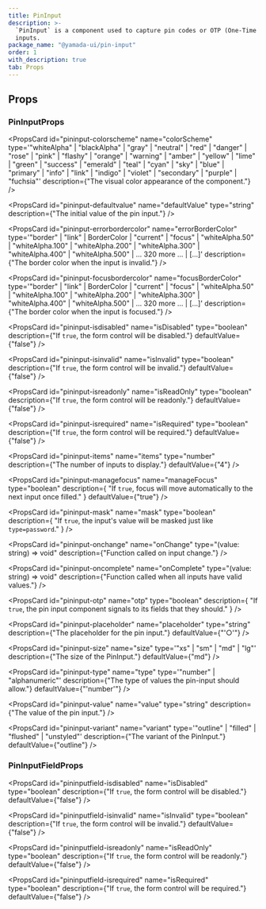 ```yaml
---
title: PinInput
description: >-
  `PinInput` is a component used to capture pin codes or OTP (One-Time Password)
  inputs.
package_name: "@yamada-ui/pin-input"
order: 1
with_description: true
tab: Props
---
```


## Props

### PinInputProps

<PropsCard id="pininput-_accept" name="_accept" type="CSSUIObject" />

<PropsCard id="pininput-_active" name="_active" type="CSSUIObject" />

<PropsCard id="pininput-_after" name="_after" type="CSSUIObject" />

<PropsCard id="pininput-_anylink" name="_anyLink" type="CSSUIObject" />

<PropsCard id="pininput-_autofill" name="_autofill" type="CSSUIObject" />

<PropsCard id="pininput-_backdrop" name="_backdrop" type="CSSUIObject" />

<PropsCard id="pininput-_before" name="_before" type="CSSUIObject" />

<PropsCard id="pininput-_between" name="_between" type="CSSUIObject" />

<PropsCard id="pininput-_blank" name="_blank" type="CSSUIObject" />

<PropsCard id="pininput-_checked" name="_checked" type="CSSUIObject" />

<PropsCard id="pininput-_cue" name="_cue" type="CSSUIObject" />

<PropsCard id="pininput-_cueregion" name="_cueRegion" type="CSSUIObject" />

<PropsCard id="pininput-_dark" name="_dark" type="CSSUIObject" />

<PropsCard id="pininput-_default" name="_default" type="CSSUIObject" />

<PropsCard id="pininput-_disabled" name="_disabled" type="CSSUIObject" />

<PropsCard id="pininput-_empty" name="_empty" type="CSSUIObject" />

<PropsCard id="pininput-_enabled" name="_enabled" type="CSSUIObject" />

<PropsCard id="pininput-_end" name="_end" type="CSSUIObject" />

<PropsCard id="pininput-_even" name="_even" type="CSSUIObject" />

<PropsCard id="pininput-_expanded" name="_expanded" type="CSSUIObject" />

<PropsCard
  id="pininput-_fileselector"
  name="_fileSelector"
  type="CSSUIObject"
/>

<PropsCard id="pininput-_filled" name="_filled" type="CSSUIObject" />

<PropsCard id="pininput-_first" name="_first" type="CSSUIObject" />

<PropsCard id="pininput-_firstletter" name="_firstLetter" type="CSSUIObject" />

<PropsCard id="pininput-_firstline" name="_firstLine" type="CSSUIObject" />

<PropsCard id="pininput-_focus" name="_focus" type="CSSUIObject" />

<PropsCard
  id="pininput-_focusvisible"
  name="_focusVisible"
  type="CSSUIObject"
/>

<PropsCard id="pininput-_focuswithin" name="_focusWithin" type="CSSUIObject" />

<PropsCard id="pininput-_fullscreen" name="_fullScreen" type="CSSUIObject" />

<PropsCard id="pininput-_grabbed" name="_grabbed" type="CSSUIObject" />

<PropsCard id="pininput-_groupaccept" name="_groupAccept" type="CSSUIObject" />

<PropsCard id="pininput-_groupactive" name="_groupActive" type="CSSUIObject" />

<PropsCard id="pininput-_groupblank" name="_groupBlank" type="CSSUIObject" />

<PropsCard
  id="pininput-_groupchecked"
  name="_groupChecked"
  type="CSSUIObject"
/>

<PropsCard
  id="pininput-_groupdisabled"
  name="_groupDisabled"
  type="CSSUIObject"
/>

<PropsCard
  id="pininput-_groupenabled"
  name="_groupEnabled"
  type="CSSUIObject"
/>

<PropsCard
  id="pininput-_groupexpanded"
  name="_groupExpanded"
  type="CSSUIObject"
/>

<PropsCard id="pininput-_groupfocus" name="_groupFocus" type="CSSUIObject" />

<PropsCard
  id="pininput-_groupfocusvisible"
  name="_groupFocusVisible"
  type="CSSUIObject"
/>

<PropsCard
  id="pininput-_groupfocuswithin"
  name="_groupFocusWithin"
  type="CSSUIObject"
/>

<PropsCard
  id="pininput-_groupgrabbed"
  name="_groupGrabbed"
  type="CSSUIObject"
/>

<PropsCard
  id="pininput-_grouphorizontal"
  name="_groupHorizontal"
  type="CSSUIObject"
/>

<PropsCard id="pininput-_grouphover" name="_groupHover" type="CSSUIObject" />

<PropsCard id="pininput-_groupidle" name="_groupIdle" type="CSSUIObject" />

<PropsCard
  id="pininput-_groupinvalid"
  name="_groupInvalid"
  type="CSSUIObject"
/>

<PropsCard id="pininput-_grouploaded" name="_groupLoaded" type="CSSUIObject" />

<PropsCard
  id="pininput-_grouploading"
  name="_groupLoading"
  type="CSSUIObject"
/>

<PropsCard
  id="pininput-_groupoptional"
  name="_groupOptional"
  type="CSSUIObject"
/>

<PropsCard
  id="pininput-_groupplaceholdershown"
  name="_groupPlaceholderShown"
  type="CSSUIObject"
/>

<PropsCard
  id="pininput-_grouppressed"
  name="_groupPressed"
  type="CSSUIObject"
/>

<PropsCard
  id="pininput-_groupreadonly"
  name="_groupReadOnly"
  type="CSSUIObject"
/>

<PropsCard
  id="pininput-_groupreadwrite"
  name="_groupReadWrite"
  type="CSSUIObject"
/>

<PropsCard id="pininput-_groupreject" name="_groupReject" type="CSSUIObject" />

<PropsCard
  id="pininput-_grouprequired"
  name="_groupRequired"
  type="CSSUIObject"
/>

<PropsCard
  id="pininput-_groupselected"
  name="_groupSelected"
  type="CSSUIObject"
/>

<PropsCard
  id="pininput-_groupuserinvalid"
  name="_groupUserInvalid"
  type="CSSUIObject"
/>

<PropsCard id="pininput-_groupvalid" name="_groupValid" type="CSSUIObject" />

<PropsCard
  id="pininput-_groupvertical"
  name="_groupVertical"
  type="CSSUIObject"
/>

<PropsCard id="pininput-_hidden" name="_hidden" type="CSSUIObject" />

<PropsCard id="pininput-_holiday" name="_holiday" type="CSSUIObject" />

<PropsCard id="pininput-_horizontal" name="_horizontal" type="CSSUIObject" />

<PropsCard id="pininput-_hover" name="_hover" type="CSSUIObject" />

<PropsCard id="pininput-_idle" name="_idle" type="CSSUIObject" />

<PropsCard
  id="pininput-_indeterminate"
  name="_indeterminate"
  type="CSSUIObject"
/>

<PropsCard id="pininput-_inrange" name="_inRange" type="CSSUIObject" />

<PropsCard id="pininput-_invalid" name="_invalid" type="CSSUIObject" />

<PropsCard id="pininput-_last" name="_last" type="CSSUIObject" />

<PropsCard id="pininput-_light" name="_light" type="CSSUIObject" />

<PropsCard id="pininput-_link" name="_link" type="CSSUIObject" />

<PropsCard id="pininput-_loaded" name="_loaded" type="CSSUIObject" />

<PropsCard id="pininput-_loading" name="_loading" type="CSSUIObject" />

<PropsCard id="pininput-_marker" name="_marker" type="CSSUIObject" />

<PropsCard id="pininput-_mediadark" name="_mediaDark" type="CSSUIObject" />

<PropsCard id="pininput-_medialight" name="_mediaLight" type="CSSUIObject" />

<PropsCard
  id="pininput-_mediareducemotion"
  name="_mediaReduceMotion"
  type="CSSUIObject"
/>

<PropsCard id="pininput-_modal" name="_modal" type="CSSUIObject" />

<PropsCard
  id="pininput-_nativeactive"
  name="_nativeActive"
  type="CSSUIObject"
/>

<PropsCard
  id="pininput-_nativechecked"
  name="_nativeChecked"
  type="CSSUIObject"
/>

<PropsCard
  id="pininput-_nativedisabled"
  name="_nativeDisabled"
  type="CSSUIObject"
/>

<PropsCard id="pininput-_nativefocus" name="_nativeFocus" type="CSSUIObject" />

<PropsCard
  id="pininput-_nativefocusvisible"
  name="_nativeFocusVisible"
  type="CSSUIObject"
/>

<PropsCard
  id="pininput-_nativefocuswithin"
  name="_nativeFocusWithin"
  type="CSSUIObject"
/>

<PropsCard
  id="pininput-_nativehidden"
  name="_nativeHidden"
  type="CSSUIObject"
/>

<PropsCard id="pininput-_nativehover" name="_nativeHover" type="CSSUIObject" />

<PropsCard
  id="pininput-_nativereadonly"
  name="_nativeReadOnly"
  type="CSSUIObject"
/>

<PropsCard
  id="pininput-_nativetarget"
  name="_nativeTarget"
  type="CSSUIObject"
/>

<PropsCard id="pininput-_nativevalid" name="_nativeValid" type="CSSUIObject" />

<PropsCard id="pininput-_notfirst" name="_notFirst" type="CSSUIObject" />

<PropsCard id="pininput-_notlast" name="_notLast" type="CSSUIObject" />

<PropsCard id="pininput-_nottarget" name="_notTarget" type="CSSUIObject" />

<PropsCard id="pininput-_odd" name="_odd" type="CSSUIObject" />

<PropsCard id="pininput-_only" name="_only" type="CSSUIObject" />

<PropsCard id="pininput-_optional" name="_optional" type="CSSUIObject" />

<PropsCard id="pininput-_outrange" name="_outRange" type="CSSUIObject" />

<PropsCard id="pininput-_outside" name="_outside" type="CSSUIObject" />

<PropsCard id="pininput-_paused" name="_paused" type="CSSUIObject" />

<PropsCard id="pininput-_peeraccept" name="_peerAccept" type="CSSUIObject" />

<PropsCard id="pininput-_peeractive" name="_peerActive" type="CSSUIObject" />

<PropsCard id="pininput-_peerblank" name="_peerBlank" type="CSSUIObject" />

<PropsCard id="pininput-_peerchecked" name="_peerChecked" type="CSSUIObject" />

<PropsCard
  id="pininput-_peerdisabled"
  name="_peerDisabled"
  type="CSSUIObject"
/>

<PropsCard id="pininput-_peerenabled" name="_peerEnabled" type="CSSUIObject" />

<PropsCard
  id="pininput-_peerexpanded"
  name="_peerExpanded"
  type="CSSUIObject"
/>

<PropsCard id="pininput-_peerfocus" name="_peerFocus" type="CSSUIObject" />

<PropsCard
  id="pininput-_peerfocusvisible"
  name="_peerFocusVisible"
  type="CSSUIObject"
/>

<PropsCard
  id="pininput-_peerfocuswithin"
  name="_peerFocusWithin"
  type="CSSUIObject"
/>

<PropsCard id="pininput-_peergrabbed" name="_peerGrabbed" type="CSSUIObject" />

<PropsCard
  id="pininput-_peerhorizontal"
  name="_peerHorizontal"
  type="CSSUIObject"
/>

<PropsCard id="pininput-_peerhover" name="_peerHover" type="CSSUIObject" />

<PropsCard id="pininput-_peeridle" name="_peerIdle" type="CSSUIObject" />

<PropsCard id="pininput-_peerinvalid" name="_peerInvalid" type="CSSUIObject" />

<PropsCard id="pininput-_peerloaded" name="_peerLoaded" type="CSSUIObject" />

<PropsCard id="pininput-_peerloading" name="_peerLoading" type="CSSUIObject" />

<PropsCard
  id="pininput-_peeroptional"
  name="_peerOptional"
  type="CSSUIObject"
/>

<PropsCard
  id="pininput-_peerplaceholdershown"
  name="_peerPlaceholderShown"
  type="CSSUIObject"
/>

<PropsCard id="pininput-_peerpressed" name="_peerPressed" type="CSSUIObject" />

<PropsCard
  id="pininput-_peerreadonly"
  name="_peerReadOnly"
  type="CSSUIObject"
/>

<PropsCard
  id="pininput-_peerreadwrite"
  name="_peerReadWrite"
  type="CSSUIObject"
/>

<PropsCard id="pininput-_peerreject" name="_peerReject" type="CSSUIObject" />

<PropsCard
  id="pininput-_peerrequired"
  name="_peerRequired"
  type="CSSUIObject"
/>

<PropsCard
  id="pininput-_peerselected"
  name="_peerSelected"
  type="CSSUIObject"
/>

<PropsCard
  id="pininput-_peeruserinvalid"
  name="_peerUserInvalid"
  type="CSSUIObject"
/>

<PropsCard id="pininput-_peervalid" name="_peerValid" type="CSSUIObject" />

<PropsCard
  id="pininput-_peervertical"
  name="_peerVertical"
  type="CSSUIObject"
/>

<PropsCard id="pininput-_picture" name="_picture" type="CSSUIObject" />

<PropsCard id="pininput-_placeholder" name="_placeholder" type="CSSUIObject" />

<PropsCard
  id="pininput-_placeholdershown"
  name="_placeholderShown"
  type="CSSUIObject"
/>

<PropsCard id="pininput-_playing" name="_playing" type="CSSUIObject" />

<PropsCard id="pininput-_pressed" name="_pressed" type="CSSUIObject" />

<PropsCard id="pininput-_print" name="_print" type="CSSUIObject" />

<PropsCard id="pininput-_readonly" name="_readOnly" type="CSSUIObject" />

<PropsCard id="pininput-_readwrite" name="_readWrite" type="CSSUIObject" />

<PropsCard id="pininput-_reject" name="_reject" type="CSSUIObject" />

<PropsCard id="pininput-_required" name="_required" type="CSSUIObject" />

<PropsCard id="pininput-_ripple" name="_ripple" type="CSSUIObject" />

<PropsCard id="pininput-_scrollbar" name="_scrollbar" type="CSSUIObject" />

<PropsCard
  id="pininput-_scrollbarbutton"
  name="_scrollbarButton"
  type="CSSUIObject"
/>

<PropsCard
  id="pininput-_scrollbarcorner"
  name="_scrollbarCorner"
  type="CSSUIObject"
/>

<PropsCard
  id="pininput-_scrollbarthumb"
  name="_scrollbarThumb"
  type="CSSUIObject"
/>

<PropsCard
  id="pininput-_scrollbartrack"
  name="_scrollbarTrack"
  type="CSSUIObject"
/>

<PropsCard
  id="pininput-_scrollbartrackpiece"
  name="_scrollbarTrackPiece"
  type="CSSUIObject"
/>

<PropsCard id="pininput-_selected" name="_selected" type="CSSUIObject" />

<PropsCard id="pininput-_selection" name="_selection" type="CSSUIObject" />

<PropsCard id="pininput-_start" name="_start" type="CSSUIObject" />

<PropsCard id="pininput-_target" name="_target" type="CSSUIObject" />

<PropsCard id="pininput-_today" name="_today" type="CSSUIObject" />

<PropsCard id="pininput-_userinvalid" name="_userInvalid" type="CSSUIObject" />

<PropsCard id="pininput-_valid" name="_valid" type="CSSUIObject" />

<PropsCard id="pininput-_vertical" name="_vertical" type="CSSUIObject" />

<PropsCard id="pininput-_visited" name="_visited" type="CSSUIObject" />

<PropsCard id="pininput-_weekend" name="_weekend" type="CSSUIObject" />

<PropsCard
  id="pininput-colorscheme"
  name="colorScheme"
  type='"whiteAlpha" | "blackAlpha" | "gray" | "neutral" | "red" | "danger" | "rose" | "pink" | "flashy" | "orange" | "warning" | "amber" | "yellow" | "lime" | "green" | "success" | "emerald" | "teal" | "cyan" | "sky" | "blue" | "primary" | "info" | "link" | "indigo" | "violet" | "secondary" | "purple" | "fuchsia"'
  description={"The visual color appearance of the component."}
/>

<PropsCard
  id="pininput-defaultvalue"
  name="defaultValue"
  type="string"
  description={"The initial value of the pin input."}
/>

<PropsCard
  id="pininput-errorbordercolor"
  name="errorBorderColor"
  type='"border" | "link" | BorderColor | "current" | "focus" | "whiteAlpha.50" | "whiteAlpha.100" | "whiteAlpha.200" | "whiteAlpha.300" | "whiteAlpha.400" | "whiteAlpha.500" | ... 320 more ... | [...]'
  description={"The border color when the input is invalid."}
/>

<PropsCard
  id="pininput-focusbordercolor"
  name="focusBorderColor"
  type='"border" | "link" | BorderColor | "current" | "focus" | "whiteAlpha.50" | "whiteAlpha.100" | "whiteAlpha.200" | "whiteAlpha.300" | "whiteAlpha.400" | "whiteAlpha.500" | ... 320 more ... | [...]'
  description={"The border color when the input is focused."}
/>

<PropsCard
  id="pininput-isdisabled"
  name="isDisabled"
  type="boolean"
  description={"If `true`, the form control will be disabled."}
  defaultValue={"false"}
/>

<PropsCard
  id="pininput-isinvalid"
  name="isInvalid"
  type="boolean"
  description={"If `true`, the form control will be invalid."}
  defaultValue={"false"}
/>

<PropsCard
  id="pininput-isreadonly"
  name="isReadOnly"
  type="boolean"
  description={"If `true`, the form control will be readonly."}
  defaultValue={"false"}
/>

<PropsCard
  id="pininput-isrequired"
  name="isRequired"
  type="boolean"
  description={"If `true`, the form control will be required."}
  defaultValue={"false"}
/>

<PropsCard
  id="pininput-items"
  name="items"
  type="number"
  description={"The number of inputs to display."}
  defaultValue={"4"}
/>

<PropsCard
  id="pininput-managefocus"
  name="manageFocus"
  type="boolean"
  description={
    "If `true`, focus will move automatically to the next input once filled."
  }
  defaultValue={"true"}
/>

<PropsCard
  id="pininput-mask"
  name="mask"
  type="boolean"
  description={
    "If `true`, the input's value will be masked just like `type=password`."
  }
/>

<PropsCard
  id="pininput-onchange"
  name="onChange"
  type="(value: string) => void"
  description={"Function called on input change."}
/>

<PropsCard
  id="pininput-oncomplete"
  name="onComplete"
  type="(value: string) => void"
  description={"Function called when all inputs have valid values."}
/>

<PropsCard
  id="pininput-otp"
  name="otp"
  type="boolean"
  description={
    "If `true`, the pin input component signals to its fields that they should."
  }
/>

<PropsCard
  id="pininput-placeholder"
  name="placeholder"
  type="string"
  description={"The placeholder for the pin input."}
  defaultValue={"'○'"}
/>

<PropsCard
  id="pininput-size"
  name="size"
  type='"xs" | "sm" | "md" | "lg"'
  description={"The size of the PinInput."}
  defaultValue={"md"}
/>

<PropsCard
  id="pininput-type"
  name="type"
  type='"number" | "alphanumeric"'
  description={"The type of values the pin-input should allow."}
  defaultValue={"'number'"}
/>

<PropsCard
  id="pininput-value"
  name="value"
  type="string"
  description={"The value of the pin input."}
/>

<PropsCard
  id="pininput-variant"
  name="variant"
  type='"outline" | "filled" | "flushed" | "unstyled"'
  description={"The variant of the PinInput."}
  defaultValue={"outline"}
/>

### PinInputFieldProps

<PropsCard id="pininputfield-_accept" name="_accept" type="CSSUIObject" />

<PropsCard id="pininputfield-_active" name="_active" type="CSSUIObject" />

<PropsCard id="pininputfield-_after" name="_after" type="CSSUIObject" />

<PropsCard id="pininputfield-_anylink" name="_anyLink" type="CSSUIObject" />

<PropsCard id="pininputfield-_autofill" name="_autofill" type="CSSUIObject" />

<PropsCard id="pininputfield-_backdrop" name="_backdrop" type="CSSUIObject" />

<PropsCard id="pininputfield-_before" name="_before" type="CSSUIObject" />

<PropsCard id="pininputfield-_between" name="_between" type="CSSUIObject" />

<PropsCard id="pininputfield-_blank" name="_blank" type="CSSUIObject" />

<PropsCard id="pininputfield-_checked" name="_checked" type="CSSUIObject" />

<PropsCard id="pininputfield-_cue" name="_cue" type="CSSUIObject" />

<PropsCard id="pininputfield-_cueregion" name="_cueRegion" type="CSSUIObject" />

<PropsCard id="pininputfield-_dark" name="_dark" type="CSSUIObject" />

<PropsCard id="pininputfield-_default" name="_default" type="CSSUIObject" />

<PropsCard id="pininputfield-_disabled" name="_disabled" type="CSSUIObject" />

<PropsCard id="pininputfield-_empty" name="_empty" type="CSSUIObject" />

<PropsCard id="pininputfield-_enabled" name="_enabled" type="CSSUIObject" />

<PropsCard id="pininputfield-_end" name="_end" type="CSSUIObject" />

<PropsCard id="pininputfield-_even" name="_even" type="CSSUIObject" />

<PropsCard id="pininputfield-_expanded" name="_expanded" type="CSSUIObject" />

<PropsCard
  id="pininputfield-_fileselector"
  name="_fileSelector"
  type="CSSUIObject"
/>

<PropsCard id="pininputfield-_filled" name="_filled" type="CSSUIObject" />

<PropsCard id="pininputfield-_first" name="_first" type="CSSUIObject" />

<PropsCard
  id="pininputfield-_firstletter"
  name="_firstLetter"
  type="CSSUIObject"
/>

<PropsCard id="pininputfield-_firstline" name="_firstLine" type="CSSUIObject" />

<PropsCard id="pininputfield-_focus" name="_focus" type="CSSUIObject" />

<PropsCard
  id="pininputfield-_focusvisible"
  name="_focusVisible"
  type="CSSUIObject"
/>

<PropsCard
  id="pininputfield-_focuswithin"
  name="_focusWithin"
  type="CSSUIObject"
/>

<PropsCard
  id="pininputfield-_fullscreen"
  name="_fullScreen"
  type="CSSUIObject"
/>

<PropsCard id="pininputfield-_grabbed" name="_grabbed" type="CSSUIObject" />

<PropsCard
  id="pininputfield-_groupaccept"
  name="_groupAccept"
  type="CSSUIObject"
/>

<PropsCard
  id="pininputfield-_groupactive"
  name="_groupActive"
  type="CSSUIObject"
/>

<PropsCard
  id="pininputfield-_groupblank"
  name="_groupBlank"
  type="CSSUIObject"
/>

<PropsCard
  id="pininputfield-_groupchecked"
  name="_groupChecked"
  type="CSSUIObject"
/>

<PropsCard
  id="pininputfield-_groupdisabled"
  name="_groupDisabled"
  type="CSSUIObject"
/>

<PropsCard
  id="pininputfield-_groupenabled"
  name="_groupEnabled"
  type="CSSUIObject"
/>

<PropsCard
  id="pininputfield-_groupexpanded"
  name="_groupExpanded"
  type="CSSUIObject"
/>

<PropsCard
  id="pininputfield-_groupfocus"
  name="_groupFocus"
  type="CSSUIObject"
/>

<PropsCard
  id="pininputfield-_groupfocusvisible"
  name="_groupFocusVisible"
  type="CSSUIObject"
/>

<PropsCard
  id="pininputfield-_groupfocuswithin"
  name="_groupFocusWithin"
  type="CSSUIObject"
/>

<PropsCard
  id="pininputfield-_groupgrabbed"
  name="_groupGrabbed"
  type="CSSUIObject"
/>

<PropsCard
  id="pininputfield-_grouphorizontal"
  name="_groupHorizontal"
  type="CSSUIObject"
/>

<PropsCard
  id="pininputfield-_grouphover"
  name="_groupHover"
  type="CSSUIObject"
/>

<PropsCard id="pininputfield-_groupidle" name="_groupIdle" type="CSSUIObject" />

<PropsCard
  id="pininputfield-_groupinvalid"
  name="_groupInvalid"
  type="CSSUIObject"
/>

<PropsCard
  id="pininputfield-_grouploaded"
  name="_groupLoaded"
  type="CSSUIObject"
/>

<PropsCard
  id="pininputfield-_grouploading"
  name="_groupLoading"
  type="CSSUIObject"
/>

<PropsCard
  id="pininputfield-_groupoptional"
  name="_groupOptional"
  type="CSSUIObject"
/>

<PropsCard
  id="pininputfield-_groupplaceholdershown"
  name="_groupPlaceholderShown"
  type="CSSUIObject"
/>

<PropsCard
  id="pininputfield-_grouppressed"
  name="_groupPressed"
  type="CSSUIObject"
/>

<PropsCard
  id="pininputfield-_groupreadonly"
  name="_groupReadOnly"
  type="CSSUIObject"
/>

<PropsCard
  id="pininputfield-_groupreadwrite"
  name="_groupReadWrite"
  type="CSSUIObject"
/>

<PropsCard
  id="pininputfield-_groupreject"
  name="_groupReject"
  type="CSSUIObject"
/>

<PropsCard
  id="pininputfield-_grouprequired"
  name="_groupRequired"
  type="CSSUIObject"
/>

<PropsCard
  id="pininputfield-_groupselected"
  name="_groupSelected"
  type="CSSUIObject"
/>

<PropsCard
  id="pininputfield-_groupuserinvalid"
  name="_groupUserInvalid"
  type="CSSUIObject"
/>

<PropsCard
  id="pininputfield-_groupvalid"
  name="_groupValid"
  type="CSSUIObject"
/>

<PropsCard
  id="pininputfield-_groupvertical"
  name="_groupVertical"
  type="CSSUIObject"
/>

<PropsCard id="pininputfield-_hidden" name="_hidden" type="CSSUIObject" />

<PropsCard id="pininputfield-_holiday" name="_holiday" type="CSSUIObject" />

<PropsCard
  id="pininputfield-_horizontal"
  name="_horizontal"
  type="CSSUIObject"
/>

<PropsCard id="pininputfield-_hover" name="_hover" type="CSSUIObject" />

<PropsCard id="pininputfield-_idle" name="_idle" type="CSSUIObject" />

<PropsCard
  id="pininputfield-_indeterminate"
  name="_indeterminate"
  type="CSSUIObject"
/>

<PropsCard id="pininputfield-_inrange" name="_inRange" type="CSSUIObject" />

<PropsCard id="pininputfield-_invalid" name="_invalid" type="CSSUIObject" />

<PropsCard id="pininputfield-_last" name="_last" type="CSSUIObject" />

<PropsCard id="pininputfield-_light" name="_light" type="CSSUIObject" />

<PropsCard id="pininputfield-_link" name="_link" type="CSSUIObject" />

<PropsCard id="pininputfield-_loaded" name="_loaded" type="CSSUIObject" />

<PropsCard id="pininputfield-_loading" name="_loading" type="CSSUIObject" />

<PropsCard id="pininputfield-_marker" name="_marker" type="CSSUIObject" />

<PropsCard id="pininputfield-_mediadark" name="_mediaDark" type="CSSUIObject" />

<PropsCard
  id="pininputfield-_medialight"
  name="_mediaLight"
  type="CSSUIObject"
/>

<PropsCard
  id="pininputfield-_mediareducemotion"
  name="_mediaReduceMotion"
  type="CSSUIObject"
/>

<PropsCard id="pininputfield-_modal" name="_modal" type="CSSUIObject" />

<PropsCard
  id="pininputfield-_nativeactive"
  name="_nativeActive"
  type="CSSUIObject"
/>

<PropsCard
  id="pininputfield-_nativechecked"
  name="_nativeChecked"
  type="CSSUIObject"
/>

<PropsCard
  id="pininputfield-_nativedisabled"
  name="_nativeDisabled"
  type="CSSUIObject"
/>

<PropsCard
  id="pininputfield-_nativefocus"
  name="_nativeFocus"
  type="CSSUIObject"
/>

<PropsCard
  id="pininputfield-_nativefocusvisible"
  name="_nativeFocusVisible"
  type="CSSUIObject"
/>

<PropsCard
  id="pininputfield-_nativefocuswithin"
  name="_nativeFocusWithin"
  type="CSSUIObject"
/>

<PropsCard
  id="pininputfield-_nativehidden"
  name="_nativeHidden"
  type="CSSUIObject"
/>

<PropsCard
  id="pininputfield-_nativehover"
  name="_nativeHover"
  type="CSSUIObject"
/>

<PropsCard
  id="pininputfield-_nativereadonly"
  name="_nativeReadOnly"
  type="CSSUIObject"
/>

<PropsCard
  id="pininputfield-_nativetarget"
  name="_nativeTarget"
  type="CSSUIObject"
/>

<PropsCard
  id="pininputfield-_nativevalid"
  name="_nativeValid"
  type="CSSUIObject"
/>

<PropsCard id="pininputfield-_notfirst" name="_notFirst" type="CSSUIObject" />

<PropsCard id="pininputfield-_notlast" name="_notLast" type="CSSUIObject" />

<PropsCard id="pininputfield-_nottarget" name="_notTarget" type="CSSUIObject" />

<PropsCard id="pininputfield-_odd" name="_odd" type="CSSUIObject" />

<PropsCard id="pininputfield-_only" name="_only" type="CSSUIObject" />

<PropsCard id="pininputfield-_optional" name="_optional" type="CSSUIObject" />

<PropsCard id="pininputfield-_outrange" name="_outRange" type="CSSUIObject" />

<PropsCard id="pininputfield-_outside" name="_outside" type="CSSUIObject" />

<PropsCard id="pininputfield-_paused" name="_paused" type="CSSUIObject" />

<PropsCard
  id="pininputfield-_peeraccept"
  name="_peerAccept"
  type="CSSUIObject"
/>

<PropsCard
  id="pininputfield-_peeractive"
  name="_peerActive"
  type="CSSUIObject"
/>

<PropsCard id="pininputfield-_peerblank" name="_peerBlank" type="CSSUIObject" />

<PropsCard
  id="pininputfield-_peerchecked"
  name="_peerChecked"
  type="CSSUIObject"
/>

<PropsCard
  id="pininputfield-_peerdisabled"
  name="_peerDisabled"
  type="CSSUIObject"
/>

<PropsCard
  id="pininputfield-_peerenabled"
  name="_peerEnabled"
  type="CSSUIObject"
/>

<PropsCard
  id="pininputfield-_peerexpanded"
  name="_peerExpanded"
  type="CSSUIObject"
/>

<PropsCard id="pininputfield-_peerfocus" name="_peerFocus" type="CSSUIObject" />

<PropsCard
  id="pininputfield-_peerfocusvisible"
  name="_peerFocusVisible"
  type="CSSUIObject"
/>

<PropsCard
  id="pininputfield-_peerfocuswithin"
  name="_peerFocusWithin"
  type="CSSUIObject"
/>

<PropsCard
  id="pininputfield-_peergrabbed"
  name="_peerGrabbed"
  type="CSSUIObject"
/>

<PropsCard
  id="pininputfield-_peerhorizontal"
  name="_peerHorizontal"
  type="CSSUIObject"
/>

<PropsCard id="pininputfield-_peerhover" name="_peerHover" type="CSSUIObject" />

<PropsCard id="pininputfield-_peeridle" name="_peerIdle" type="CSSUIObject" />

<PropsCard
  id="pininputfield-_peerinvalid"
  name="_peerInvalid"
  type="CSSUIObject"
/>

<PropsCard
  id="pininputfield-_peerloaded"
  name="_peerLoaded"
  type="CSSUIObject"
/>

<PropsCard
  id="pininputfield-_peerloading"
  name="_peerLoading"
  type="CSSUIObject"
/>

<PropsCard
  id="pininputfield-_peeroptional"
  name="_peerOptional"
  type="CSSUIObject"
/>

<PropsCard
  id="pininputfield-_peerplaceholdershown"
  name="_peerPlaceholderShown"
  type="CSSUIObject"
/>

<PropsCard
  id="pininputfield-_peerpressed"
  name="_peerPressed"
  type="CSSUIObject"
/>

<PropsCard
  id="pininputfield-_peerreadonly"
  name="_peerReadOnly"
  type="CSSUIObject"
/>

<PropsCard
  id="pininputfield-_peerreadwrite"
  name="_peerReadWrite"
  type="CSSUIObject"
/>

<PropsCard
  id="pininputfield-_peerreject"
  name="_peerReject"
  type="CSSUIObject"
/>

<PropsCard
  id="pininputfield-_peerrequired"
  name="_peerRequired"
  type="CSSUIObject"
/>

<PropsCard
  id="pininputfield-_peerselected"
  name="_peerSelected"
  type="CSSUIObject"
/>

<PropsCard
  id="pininputfield-_peeruserinvalid"
  name="_peerUserInvalid"
  type="CSSUIObject"
/>

<PropsCard id="pininputfield-_peervalid" name="_peerValid" type="CSSUIObject" />

<PropsCard
  id="pininputfield-_peervertical"
  name="_peerVertical"
  type="CSSUIObject"
/>

<PropsCard id="pininputfield-_picture" name="_picture" type="CSSUIObject" />

<PropsCard
  id="pininputfield-_placeholder"
  name="_placeholder"
  type="CSSUIObject"
/>

<PropsCard
  id="pininputfield-_placeholdershown"
  name="_placeholderShown"
  type="CSSUIObject"
/>

<PropsCard id="pininputfield-_playing" name="_playing" type="CSSUIObject" />

<PropsCard id="pininputfield-_pressed" name="_pressed" type="CSSUIObject" />

<PropsCard id="pininputfield-_print" name="_print" type="CSSUIObject" />

<PropsCard id="pininputfield-_readonly" name="_readOnly" type="CSSUIObject" />

<PropsCard id="pininputfield-_readwrite" name="_readWrite" type="CSSUIObject" />

<PropsCard id="pininputfield-_reject" name="_reject" type="CSSUIObject" />

<PropsCard id="pininputfield-_required" name="_required" type="CSSUIObject" />

<PropsCard id="pininputfield-_ripple" name="_ripple" type="CSSUIObject" />

<PropsCard id="pininputfield-_scrollbar" name="_scrollbar" type="CSSUIObject" />

<PropsCard
  id="pininputfield-_scrollbarbutton"
  name="_scrollbarButton"
  type="CSSUIObject"
/>

<PropsCard
  id="pininputfield-_scrollbarcorner"
  name="_scrollbarCorner"
  type="CSSUIObject"
/>

<PropsCard
  id="pininputfield-_scrollbarthumb"
  name="_scrollbarThumb"
  type="CSSUIObject"
/>

<PropsCard
  id="pininputfield-_scrollbartrack"
  name="_scrollbarTrack"
  type="CSSUIObject"
/>

<PropsCard
  id="pininputfield-_scrollbartrackpiece"
  name="_scrollbarTrackPiece"
  type="CSSUIObject"
/>

<PropsCard id="pininputfield-_selected" name="_selected" type="CSSUIObject" />

<PropsCard id="pininputfield-_selection" name="_selection" type="CSSUIObject" />

<PropsCard id="pininputfield-_start" name="_start" type="CSSUIObject" />

<PropsCard id="pininputfield-_target" name="_target" type="CSSUIObject" />

<PropsCard id="pininputfield-_today" name="_today" type="CSSUIObject" />

<PropsCard
  id="pininputfield-_userinvalid"
  name="_userInvalid"
  type="CSSUIObject"
/>

<PropsCard id="pininputfield-_valid" name="_valid" type="CSSUIObject" />

<PropsCard id="pininputfield-_vertical" name="_vertical" type="CSSUIObject" />

<PropsCard id="pininputfield-_visited" name="_visited" type="CSSUIObject" />

<PropsCard id="pininputfield-_weekend" name="_weekend" type="CSSUIObject" />

<PropsCard
  id="pininputfield-isdisabled"
  name="isDisabled"
  type="boolean"
  description={"If `true`, the form control will be disabled."}
  defaultValue={"false"}
/>

<PropsCard
  id="pininputfield-isinvalid"
  name="isInvalid"
  type="boolean"
  description={"If `true`, the form control will be invalid."}
  defaultValue={"false"}
/>

<PropsCard
  id="pininputfield-isreadonly"
  name="isReadOnly"
  type="boolean"
  description={"If `true`, the form control will be readonly."}
  defaultValue={"false"}
/>

<PropsCard
  id="pininputfield-isrequired"
  name="isRequired"
  type="boolean"
  description={"If `true`, the form control will be required."}
  defaultValue={"false"}
/>
